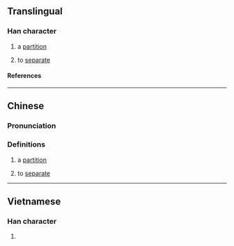 {{character info}}
==Translingual==

===Han character===
{{Han char|rn=75|rad=木|as=12|sn=16|four=|canj=DANA|ids=⿰木間}}

# {{label|yue|Cantonese}} a [[partition]]
# {{label|yue|Cantonese}} to [[separate]]

====References====
{{Han ref|kx=0555.311|hdz=21296.131|uh=6A7A}}

----

==Chinese==
{{zh-forms}}

===Pronunciation===
{{zh-pron
|c=gaan3
|cat=n,v
}}

===Definitions===
{{zh-hanzi}}

# {{label|zh|Cantonese}} a [[partition]]
# {{label|zh|Cantonese}} to [[separate]]

----

==Vietnamese==

===Han character===
{{vi-readings|rs=木12|reading=giàn}}

# {{rfdef|vi|sort=木12}}